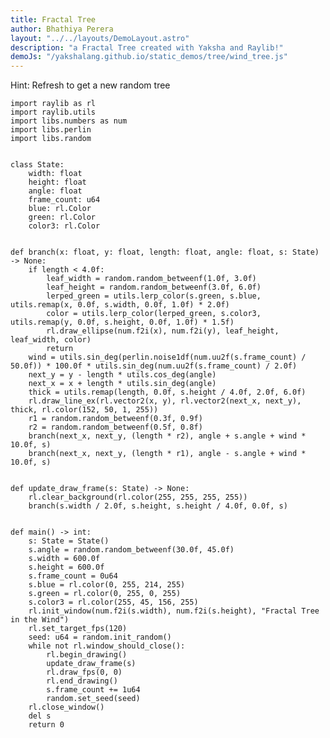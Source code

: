 ```yaml
---
title: Fractal Tree
author: Bhathiya Perera
layout: "../../layouts/DemoLayout.astro"
description: "a Fractal Tree created with Yaksha and Raylib!"
demoJs: "/yakshalang.github.io/static_demos/tree/wind_tree.js"
---
```


Hint: Refresh to get a new random tree

```yaksha
import raylib as rl
import raylib.utils
import libs.numbers as num
import libs.perlin
import libs.random


class State:
    width: float
    height: float
    angle: float
    frame_count: u64
    blue: rl.Color
    green: rl.Color
    color3: rl.Color


def branch(x: float, y: float, length: float, angle: float, s: State) -> None:
    if length < 4.0f:
        leaf_width = random.random_betweenf(1.0f, 3.0f)
        leaf_height = random.random_betweenf(3.0f, 6.0f)
        lerped_green = utils.lerp_color(s.green, s.blue, utils.remap(x, 0.0f, s.width, 0.0f, 1.0f) * 2.0f)
        color = utils.lerp_color(lerped_green, s.color3, utils.remap(y, 0.0f, s.height, 0.0f, 1.0f) * 1.5f)
        rl.draw_ellipse(num.f2i(x), num.f2i(y), leaf_height, leaf_width, color)
        return
    wind = utils.sin_deg(perlin.noise1df(num.uu2f(s.frame_count) / 50.0f)) * 100.0f * utils.sin_deg(num.uu2f(s.frame_count) / 2.0f)
    next_y = y - length * utils.cos_deg(angle)
    next_x = x + length * utils.sin_deg(angle)
    thick = utils.remap(length, 0.0f, s.height / 4.0f, 2.0f, 6.0f)
    rl.draw_line_ex(rl.vector2(x, y), rl.vector2(next_x, next_y), thick, rl.color(152, 50, 1, 255))
    r1 = random.random_betweenf(0.3f, 0.9f)
    r2 = random.random_betweenf(0.5f, 0.8f)
    branch(next_x, next_y, (length * r2), angle + s.angle + wind * 10.0f, s)
    branch(next_x, next_y, (length * r1), angle - s.angle + wind * 10.0f, s)


def update_draw_frame(s: State) -> None:
    rl.clear_background(rl.color(255, 255, 255, 255))
    branch(s.width / 2.0f, s.height, s.height / 4.0f, 0.0f, s)


def main() -> int:
    s: State = State()
    s.angle = random.random_betweenf(30.0f, 45.0f)
    s.width = 600.0f
    s.height = 600.0f
    s.frame_count = 0u64
    s.blue = rl.color(0, 255, 214, 255)
    s.green = rl.color(0, 255, 0, 255)
    s.color3 = rl.color(255, 45, 156, 255)
    rl.init_window(num.f2i(s.width), num.f2i(s.height), "Fractal Tree in the Wind")
    rl.set_target_fps(120)
    seed: u64 = random.init_random()
    while not rl.window_should_close():
        rl.begin_drawing()
        update_draw_frame(s)
        rl.draw_fps(0, 0)
        rl.end_drawing()
        s.frame_count += 1u64
        random.set_seed(seed)
    rl.close_window()
    del s
    return 0
```

